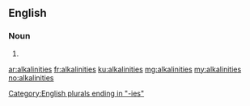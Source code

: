 ==English==

===Noun===
{{head|en|plural}}

# {{plural of|alkalinity|lang=en}}

[[Category:English plurals ending in "-ies"]]

[[ar:alkalinities]]
[[fr:alkalinities]]
[[ku:alkalinities]]
[[mg:alkalinities]]
[[my:alkalinities]]
[[no:alkalinities]]